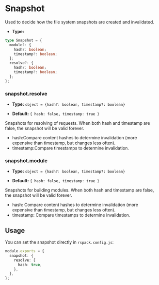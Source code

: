 # Snapshot

Used to decide how the file system snapshots are created and invalidated.

- **Type:**

```ts
type Snapshot = {
  module?: {
    hash?: boolean;
    timestamp?: boolean;
  };
  resolve?: {
    hash?: boolean;
    timestamp?: boolean;
  };
};
```

### snapshot.resolve

- **Type:** `object = {hash?: boolean, timestamp?: boolean}`

- **Default:** `{ hash: false, timestamp: true }`

Snapshots for resolving of requests. When both hash and timestamp are false, the snapshot will be valid forever.

- hash:Compare content hashes to determine invalidation (more expensive than timestamp, but changes less often).
- timestamp:Compare timestamps to determine invalidation.

### snapshot.module

- **Type:** `object = {hash?: boolean, timestamp?: boolean}`

- **Default:** `{ hash: false, timestamp: true }`

Snapshots for building modules. When both hash and timestamp are false, the snapshot will be valid forever.

- hash: Compare content hashes to determine invalidation (more expensive than timestamp, but changes less often).
- timestamp: Compare timestamps to determine invalidation.

## Usage

You can set the snapshot directly in `rspack.config.js`:

```ts title="rspack.config.js"
module.exports = {
  snapshot: {
    resolve: {
      hash: true,
    },
  },
};
```

